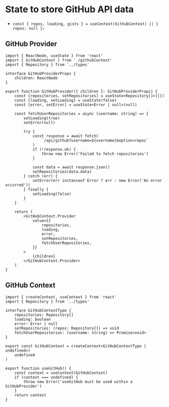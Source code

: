 # State to store GitHub API data

- `const { repos, loading, gists } = useContext(GithubContext) || { repos: null };`

## GitHub Provider

```tsx
import { ReactNode, useState } from 'react'
import { GitHubContext } from './githubContext'
import { Repository } from '../types'

interface GitHubProviderProps {
	children: ReactNode
}

export function GitHubProvider({ children }: GitHubProviderProps) {
	const [repositories, setRepositories] = useState<Repository[]>([])
	const [loading, setLoading] = useState(false)
	const [error, setError] = useState<Error | null>(null)

	const fetchUserRepositories = async (username: string) => {
		setLoading(true)
		setError(null)

		try {
			const response = await fetch(
				`/api/github?username=${username}&option=repos`
			)
			if (!response.ok) {
				throw new Error('Failed to fetch repositories')
			}

			const data = await response.json()
			setRepositories(data.data)
		} catch (err) {
			setError(err instanceof Error ? err : new Error('An error occurred'))
		} finally {
			setLoading(false)
		}
	}

	return (
		<GitHubContext.Provider
			value={{
				repositories,
				loading,
				error,
				setRepositories,
				fetchUserRepositories,
			}}
		>
			{children}
		</GitHubContext.Provider>
	)
}
```

## GitHub Context

```tsx
import { createContext, useContext } from 'react'
import { Repository } from '../types'

interface GitHubContextType {
	repositories: Repository[]
	loading: boolean
	error: Error | null
	setRepositories: (repos: Repository[]) => void
	fetchUserRepositories: (username: string) => Promise<void>
}

export const GitHubContext = createContext<GitHubContextType | undefined>(
	undefined
)

export function useGitHub() {
	const context = useContext(GitHubContext)
	if (context === undefined) {
		throw new Error('useGitHub must be used within a GitHubProvider')
	}
	return context
}
```
